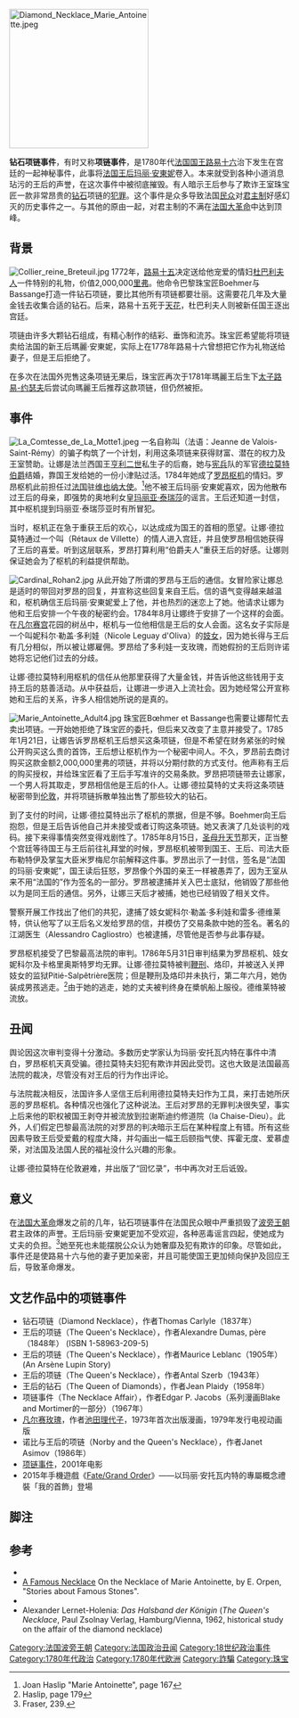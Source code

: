 [[Image:Diamond_Necklace_Marie_Antoinette.jpeg|250px]]
{{for|根据此事改编的电影|项链事件 (电影)}}

'''钻石项链事件'''，有时又称'''项链事件'''，是1780年代[[法国君主列表|法国国王]][[路易十六|路易十六]]治下发生在宫廷的一起神秘事件，此事将[[法國君主配偶列表|法国王后]][[玛丽·安東妮|玛丽·安東妮]]卷入。本来就受到各种小道消息玷污的王后的声誉，在这次事件中被彻底摧毁。有人暗示王后参与了欺诈王室珠宝匠一款非常昂贵的[[钻石|钻石]]项链的[[犯罪|犯罪]]。这个事件是众多导致法国[[民众|民众]]对[[君主制|君主制]]好感幻灭的历史事件之一。与其他的原由一起，对君主制的不满在[[法国大革命|法国大革命]]中达到顶峰。

==背景==
[[File:Collier_reine_Breteuil.jpg|thumb]]
1772年，[[路易十五|路易十五]]决定送给他宠爱的情妇[[杜巴利伯爵夫人|杜巴利夫人]]一件特别的礼物，价值2,000,000[[里弗|里弗]]。他命令巴黎珠宝匠Boehmer与Bassange打造一件钻石项链，要比其他所有项链都要壮丽。这需要花几年及大量金钱去收集合适的钻石。后来，路易十五死于[[天花|天花]]，杜巴利夫人则被新任国王逐出宫廷。

项链由许多大颗钻石组成，有精心制作的结彩、垂饰和流苏。珠宝匠希望能将项链卖给法国的新王后瑪麗·安東妮，实际上在1778年路易十六曾想把它作为礼物送给妻子，但是王后拒绝了。

在多次在法国外兜售这条项链无果后，珠宝匠再次于1781年瑪麗王后生下[[法国王太子|太子]][[路易-約瑟夫_(法國王太子)|路易-约瑟夫]]后尝试向瑪麗王后推荐这款项链，但仍然被拒。

==事件==
[[Image:La_Comtesse_de_La_Motte1.jpeg|thumb]]
一名自称叫{{tsl|en|Jeanne de Valois-Saint-Rémy|让娜·德瓦卢瓦-圣雷米}}（法语：Jeanne de Valois-Saint-Rémy）的骗子构筑了一个计划，利用这条项链来获得财富、潜在的权力及王室赞助。让娜是法兰西国王[[亨利二世_(法兰西)|亨利二世]]私生子的后裔，她与[[宪兵|宪兵]]队的军官[[尼古拉·德拉莫特|德拉莫特伯爵]]结婚，靠国王发给她的一份小津贴过活。1784年她成了[[罗昂枢机|罗昂枢机]]的情妇。罗昂枢机此前担任过[[法国|法国]]驻[[维也纳|维也纳]][[大使|大使]]。<ref>Joan Haslip "Marie Antoinette", page 167</ref>他不被王后玛丽·安東妮喜欢，因为他散布过王后的母亲，即强势的奥地利女皇[[玛丽亚·泰瑞莎|玛丽亚·泰瑞莎]]的谣言。王后还知道一封信，其中枢机提到玛丽亚·泰瑞莎亚时有所冒犯。

当时，枢机正在急于重获王后的欢心，以达成成为国王的首相的愿望。让娜·德拉莫特通过一个叫{{tsl|en|Rétaux de Villette|雷多·德维莱特}}（Rétaux de Villette）的情人进入宫廷，并且使罗昂相信她获得了王后的喜爱。听到这层联系，罗昂打算利用“伯爵夫人”重获王后的好感。让娜则保证她会为了枢机的利益提供帮助。

[[Image:Cardinal_Rohan2.jpg|thumb]]
从此开始了所谓的罗昂与王后的通信。女冒险家让娜总是适时的带回对罗昂的回复，并宣称这些回复来自王后。信的语气变得越来越温和，枢机确信王后玛丽·安東妮爱上了他，并也热烈的迷恋上了她。他请求让娜为他和王后安排一个午夜的秘密约会。1784年8月让娜终于安排了一个这样的会面。在[[凡尔赛宫|凡尔赛宫]]花园的树丛中，枢机与一位他相信是王后的女人会面。这名女子实际是一个叫妮科尔·勒盖·多利娃（Nicole Leguay d'Oliva）的[[娼妓|妓女]]，因为她长得与王后有几分相似，所以被让娜雇佣。罗昂给了多利娃一支玫瑰，而她假扮的王后则许诺她将忘记他们过去的分歧。

让娜·德拉莫特利用枢机的信任从他那里获得了大量金钱，并告诉他这些钱用于支持王后的慈善活动。从中获益后，让娜进一步进入上流社会。因为她经常公开宣称她和王后的关系，许多人相信她所说的是真的。

[[Image:Marie_Antoinette_Adult4.jpg|thumb]]
珠宝匠Bœhmer et Bassange也需要让娜帮忙去卖出项链。一开始她拒绝了珠宝匠的委托，但后来又改变了主意并接受了。1785年1月21日，让娜告诉罗昂枢机王后想买这条项链，但是不希望在财务紧张的时候公开购买这么贵的首饰，王后想让枢机作为一个秘密中间人。不久，罗昂前去商讨购买这款金额2,000,000里弗的项链，并将以分期付款的方式支付。他声称有王后的购买授权，并给珠宝匠看了王后手写准许的交易条款。罗昂把项链带去让娜家，一个男人将其取走，罗昂相信他是王后的仆人。让娜·德拉莫特的丈夫将这条项链秘密带到[[伦敦|伦敦]]，并将项链拆散单独出售了那些较大的钻石。

到了支付的时间，让娜·德拉莫特出示了枢机的票据，但是不够。Boehmer向王后抱怨，但是王后告诉他自己并未接受或者订购这条项链。她又表演了几处谈判的戏码。接下来得事情突然变得戏剧性了。1785年8月15日，[[圣母升天节|圣母升天节]]那天，正当整个宫廷等待国王与王后前往礼拜堂的时候，罗昂枢机被带到国王、王后、司法大臣布勒特伊及掌玺大臣米罗梅尼尔前解释这件事。罗昂出示了一封信，签名是“法国的玛丽·安東妮”，国王读后狂怒，罗昂像个外国的亲王一样被愚弄了，因为王室从来不用“法国的”作为签名的一部分。罗昂被逮捕并关入巴士底狱，他销毁了那些他以为是同王后的通信。另外，让娜三天后才被捕，她也已经销毁了相关文件。

警察开展工作找出了他们的共犯，逮捕了妓女妮科尔·勒盖·多利娃和雷多·德维莱特，供认他写了以王后名义发给罗昂的信，并模仿了交易条款中她的签名。著名的江湖医生{{tsl|en|Alessandro Cagliostro|阿历桑德罗·卡格里奥斯特罗}}（Alessandro Cagliostro）也被逮捕，尽管他是否参与此事存疑。

罗昂枢机接受了巴黎最高法院的审判。1786年5月31日审判结果为罗昂枢机、妓女妮科尔及卡格里奥斯特罗均无罪。让娜·德拉莫特被判[[鞭刑|鞭刑]]、烙印，并被送入关押妓女的监狱Pitié-Salpêtrière医院；但是鞭刑及烙印并未执行，第二年六月，她伪装成男孩逃走。<ref>Haslip, page 179</ref>由于她的逃走，她的丈夫被判终身在槳帆船上服役。德维莱特被流放。

==丑闻==

舆论因这次审判变得十分激动。多数历史学家认为玛丽·安托瓦内特在事件中清白，罗昂枢机天真受骗。德拉莫特夫妇犯有欺诈并因此受罚。这也大致是法国最高法院的裁决，尽管没有对王后的行为作出评论。

与法院裁决相反，法国许多人坚信王后利用德拉莫特夫妇作为工具，来打击她所厌恶的罗昂枢机。各种情况也强化了这种说法。王后对罗昂的无罪判决很失望，事实上后来他的职权被国王剥夺并被流放到拉谢斯迪约修道院（la Chaise-Dieu）。此外，人们假定巴黎最高法院的对罗昂的判决暗示王后在某种程度上有错。所有这些因素导致王后受爱戴的程度大降，并勾画出一幅王后颐指气使、挥霍无度、爱慕虚荣，对法国及法国人民的福祉没什么兴趣的形象。

让娜·德拉莫特在伦敦避难，并出版了“回忆录”，书中再次对王后诋毁。

==意义==
在[[法国大革命|法国大革命]]爆发之前的几年，钻石项链事件在法国民众眼中严重损毁了[[波旁王朝|波旁王朝]]君主政体的声誉。王后玛丽·安東妮更加不受欢迎，各种恶毒谣言四起，使她成为丈夫的负担。<ref name=antonia54>Fraser, 239.</ref>她至死也未能摆脱公众认为她奢靡及犯有欺诈的印象。尽管如此，事件还是使路易十六与他的妻子更加亲密，并且可能使国王更加倾向保护及回应王后，导致革命爆发。

==文艺作品中的项链事件==
* 钻石项链（Diamond Necklace），作者Thomas Carlyle（1837年）
* 王后的项链（The Queen's Necklace），作者Alexandre Dumas, père（1848年） (ISBN 1-58963-209-5)
* 王后的项链（The Queen's Necklace），作者Maurice Leblanc（1905年） (An Arsène Lupin Story)
* 王后的项链（The Queen's Necklace），作者Antal Szerb（1943年）
* 王后的钻石（The Queen of Diamonds），作者Jean Plaidy（1958年）
* 项链事件（The Necklace Affair），作者Edgar P. Jacobs（系列漫画Blake and Mortimer的一部分）（1967年）
* [[凡尔赛玫瑰|凡尔赛玫瑰]]，作者[[池田理代子|池田理代子]]，1973年首次出版漫画，1979年发行电视动画版
* 诺比与王后的项链（Norby and the Queen's Necklace），作者Janet Asimov（1986年）
* [[项链事件_(电影)|项链事件]]，2001年电影
* 2015年手機遊戲《[[Fate/Grand_Order|Fate/Grand Order]]》——以玛丽·安托瓦内特的專屬概念禮裝「我的首飾」登場

==脚注==
{{reflist}}

==参考==
*{{cite book |last= Fraser |first=Antonia |authorlink=Antonia Fraser |title= Marie Antoinette, The Journey |year=2001 |publisher=Anchor |isbn=0-7538-1305-X}}
* [http://www.farlang.com/gemstones/orpen-stories-precious-stones/page_232 A Famous Necklace] {{Wayback|url=http://www.farlang.com/gemstones/orpen-stories-precious-stones/page_232 |date=20140820050748 }} On the Necklace of Marie Antoinette, by E. Orpen, "Stories about Famous Stones". 
* {{1911}}
* Alexander Lernet-Holenia: ''Das Halsband der Königin'' (''The Queen's Necklace'', Paul Zsolnay Verlag, Hamburg/Vienna, 1962, historical study on the affair of the diamond necklace)

[[Category:法国波旁王朝|Category:法国波旁王朝]]
[[Category:法国政治丑闻|Category:法国政治丑闻]]
[[Category:18世纪政治事件|Category:18世纪政治事件]]
[[Category:1780年代政治|Category:1780年代政治]]
[[Category:1780年代欧洲|Category:1780年代欧洲]]
[[Category:詐騙|Category:詐騙]]
[[Category:珠宝|Category:珠宝]]